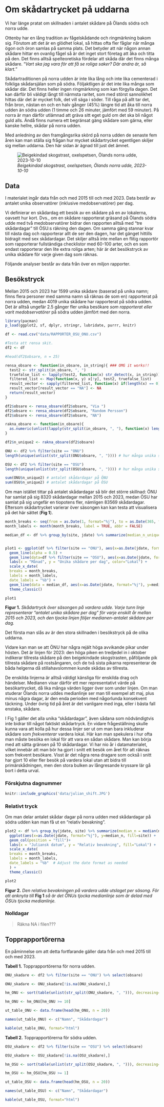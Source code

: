 # Om skådartrycket på uddarna

Vi har länge pratat om skillnaden i antalet skådare på Ölands södra och norra udde. 

Ottenby har en lång tradition av fågelskådande och ringmärkning bakom sig. Förutom att det är en glödhet lokal, så hittas ofta fler fåglar när många ögon och öron samlas på samma plats. Det betyder att när någon annan skådare hittar en ovanlig fågel så är det inget stort företag att åka och titta på den. Det finns alltså spelteoretiska fördelar att skåda där det finns många skådare. "*Vart ska jag vara för att få se roliga saker? Där andra är, så klart.*"

Skådartraditionen på norra udden är inte lika lång och inte lika cementerad i folkliga skådarsjälan som på södra. Följaktligen är det inte lika många som skådar där. Det finns heller ingen ringmärkning som kan förgylla dagen. Det kan därför bli väldigt långt till närmsta raritet, som med störst sannolikhet hittas där det är mycket folk, det vill säga i söder. Till råga på allt tar det, från bron, nästan en och en halv gånger (45%) längre tid att åka till norra udden än södra udden (1 timme och 26 minuter, jämfört med 59 minuter). På norra är man därför utlämnad att gräva sitt eget guld om det ska bli något guld alls. Ändå finns numera ett begränsat gäng skådare som gärna, eller kanske hellre, skådar på norra udden.

Med anledning av den framgångsrika skörd på norra udden de senaste fem åren kan man ställa sig frågan hur mycket skådartrycket egentligen skiljer sig mellan uddarna. Den här sidan är ägnad till just det ämnet. 


![*Beigekindad skogstrast, oxelspetsen, Ölands norra udde, 2023-10-10*](https://artportalen.se/MediaLibrary/2023/10/051ba25f-e955-47b3-8294-1e23c01f1c5e_image.jpg)

## Data

I materialet ingår data från och med 2015 till och med 2023. Data består av antalet unika observatörer (inklusive medobservatörer) per dag. 

Vi definierar en skådardag ett besök av en skådare på en av lokalerna, oavsett hur kort. Dvs., om en skådare rapporterat gräsand på Ölands södra udde med två medobservatörer bidrar den rapporten alltså med "tre skådardagar" till ÖSU:s räkning den dagen. Om samma gäng stannar kvar till nästa dag och rapporterar allt de ser den dagen, har det gänget hittills bidragit med sex skådardagar. Det skiljer alltså inte mellan en flitig rapportör som rapporterar fullständiga checklistor med 60-100 arter, och en som endast rapporterar den lite extra roliga arten; här är det besökstryck av unika skådare för varje given dag som räknas. 

Följande analyser består av data från över en miljon rapporter.

## Besökstryck

Mellan 2015 och 2023 har 1599 unika skådare (baserad på unika namn; finns flera personer med samma namn så räknas de som en) rapporterat på norra udden, medan 4019 unika skådare har rapporterat på södra udden. Det är alltså ungefär 2.5 gånger fler unika besökare *som rapporterat eller varit medobservatörer* på södra udden jämfört med den norra. 

```r
library(pacman)
p_load(ggplot2, sf, dplyr, stringr, lubridate, purrr, knitr)

df <- read.csv("data/RAPPORTER_OSU_ONU.csv")


```


```r


#Testa att rensa skit.
df2 <- df 

#head(df2$obsare, n = 25)

rensa_obsare <- function(in_obsare, in_string){ ### OMG it works!! 
  test2 <- str_split(in_obsare, ", ")
  truefalse_list <- lapply(test2, function(x) str_detect(x, in_string)) 
  filtered_list <- Map(function(x, y) x[!y], test2, truefalse_list)
  result_vector <- sapply(filtered_list, function(x) if(length(x) == 0) NA else paste(x, collapse = ", "))
  result_vector[result_vector == "NA"] <- NA
  return(result_vector)
}

df2$obsare <- rensa_obsare(df2$obsare, "Via ")
df2$obsare <- rensa_obsare(df2$obsare, "Random Persson")
df2$obsare <- rensa_obsare(df2$obsare, "NA")

rakna_obsare <- function(in_obsare){
  as.numeric(unlist(lapply(str_split(in_obsare, ", "), function(x) length(x[!is.na(x)]))))
}

df2$n_unique2 <- rakna_obsare(df2$obsare)


```


```r

ONU <- df2 %>% filter(site == "ONU")
length(unique(unlist(str_split(ONU$obsare, ", ")))) # hur många unika skådare på ÖNU

OSU <- df2 %>% filter(site == "OSU")
length(unique(unlist(str_split(OSU$obsare, ", ")))) # hur många unika skådare på ÖSU

sum(ONU$n_unique2) # antalet skådardagar på ÖNU
sum(OSU$n_unique2) # antalet skådardagar på ÖSU

```


Om man istället tittar på antalet skådardagar så blir det större skillnad: ÖNU har samlat på sig 8320 skådardagar mellan 2015 och 2023, medan ÖSU har samlat på sig ungefär en tiopotens fler, nämligen 83569 skådardagar. Eftersom skådartrycket varierar över säsongen kan kan testa att visualisera på det här sättet (**Fig 1**).

```r

month_breaks <- seq(from = as.Date(1, format="%j"), to = as.Date(365, format="%j"), by = "months")
month_labels <- month(month_breaks, label = TRUE, abbr = FALSE)

median_df <- df %>% group_by(site, jdate) %>% summarize(median_n_unique = median(n_unique))


plot1 <- ggplot(df %>% filter(site == "ONU"), aes(x=as.Date(jdate, format="%j"), y=n_unique, group=factor(year), color="ONU")) +
  geom_line(alpha = 0.5) + 
  geom_line(data=df %>% filter(site == "OSU"), aes(x=as.Date(jdate, format="%j"), y=n_unique, group=factor(year), color="OSU"), alpha = 0.5) +
  labs(x = "Månad", y = "Unika skådare per dag", color="Lokal") +
  scale_x_date(
  breaks = month_breaks,
  labels = month_labels,
  date_labels = "%b") +
  geom_line(data = median_df, aes(x=as.Date(jdate, format="%j"), y=median_n_unique, group=factor(site), color=factor(site)), linewidth=1.5)+
  theme_classic()

plot1

```

**Figur 1.** *Skådartryck över säsongen på vardera udde. Varje tunn linje representerar "antalet unika skådare per dag" för varje enskilt år mellan 2015 och 2023, och den tjocka linjen följer medianen-antalet skådare per dag.*

Det första man slås av är den stora skillnaden i besökstryck på de olika uddarna. 

Vidare kan man se att ÖNU har några rejält höga avvikande pikar under hösten. Det är linjen för 2023: den höga piken en tredjedel in i oktober indikerar tillresta skådare på den beigekindade skogstrasten, påföljande pik tillresta skådare på rostsångaren, och de två sista pikarna representerar de båda helgerna då stillahavslommen kunde skådas av tillresta.

De enskilda linjerna är alltså väldigt känsliga för enskilda drag och händelser. Medianen visar därför ett mer representativt värde på besökartrycket, då lika många värden ligger över som under linjen. Om man studerar Ölands norra uddes medianlinje ser man till exempel att maj, plus minus några dagar, är den enda perioden med någorlunda konsekvent täckning. Under övrig tid på året är det vanligare med inga, eller i bästa fall enstaka, skådare.

I Fig 1 gäller det alla unika "skådardagar", även sådana som nödvändigtvis inte bidrar till något faktiskt skådartryck. En vidare frågeställning skulle kunna vara att kolla på hur dessa linjer ser ut om man bara inkluderar skådare som *frekventerar* vardera lokal. Här kan man spekulera i hur ofta man måste besöka en lokal för att vara en sådan skådare. Man kan börja med att sätta gränsen på 10 skådardagar. Vi har nio år i datamaterialet, vilket innebär att man bör ha gjort i snitt ett besök om året för att räknas som frekvent besökare. Visst är det några rena dragare som också i snitt har gjort 10 eller fler besök på vardera lokal utan att bidra till primärskådningen, men den stora bulken av långresande kryssare lär gå bort i detta urval.


### Förskjutna dagnummer


```r
knitr::include_graphics('data/julian_shift.JPG')
```

### Relativt tryck




Om man delar antalet skådar dagar på norra udden med skådardagar på södra udden kan man få ut en "relativ bevakning". 

```r

plot2 <- df %>% group_by(jdate, site) %>% summarize(median_n = median(n_unique)) %>% 
  ggplot(aes(x=as.Date(jdate, format="%j"), y=median_n, fill=site)) + 
  geom_col(position = "fill")+
  labs(x = "Juliansk datum", y = "Relativ bevakning", fill="Lokal") +
  scale_x_date(
  breaks = month_breaks,
  labels = month_labels,
  date_labels = "%b"  # Adjust the date format as needed
  ) +
  theme_classic()

plot2

```

**Figur 2.** *Den relativa bevakningen på vardera udde utslaget per säsong. För att anknyta till* **Fig 1** *så är det ÖNUs tjocka medianlinje som är delad med ÖSUs tjocka medianlinje.*


### Nolldagar

> Räkna NA i filen???


## Topprapportörerna

En påminnelse om att detta fortfarande gäller data från och med 2015 till och med 2023. 

**Tabell 1.** Topprapportörerna för norra udden.

```r
ONU_skadare <- df2 %>% filter(site == "ONU") %>% select(obsare)

ONU_skadare <- ONU_skadare[!is.na(ONU_skadare),]

hm_ONU <- sort(table(unlist(str_split(ONU_skadare, ", "))), decreasing=T)

hm_ONU <- hm_ONU[hm_ONU >= 10]

ut_table_ONU <- data.frame(head(hm_ONU, n = 20))

names(ut_table_ONU) <- c("Namn", "Skådardagar")

kable(ut_table_ONU, format="html")

```

**Tabell 2.** Topprapportörerna för södra udden.

```r

OSU_skadare <- df2 %>% filter(site == "OSU") %>% select(obsare)

OSU_skadare <- OSU_skadare[!is.na(OSU_skadare),]

hm_OSU <- sort(table(unlist(str_split(OSU_skadare, ", "))), decreasing=T)

hm_OSU <- hm_OSU[hm_OSU >= 1]

ut_table_OSU <- data.frame(head(hm_OSU, n = 20))

names(ut_table_OSU) <- c("Namn", "Skådardagar")

kable(ut_table_OSU, format="html")

```



